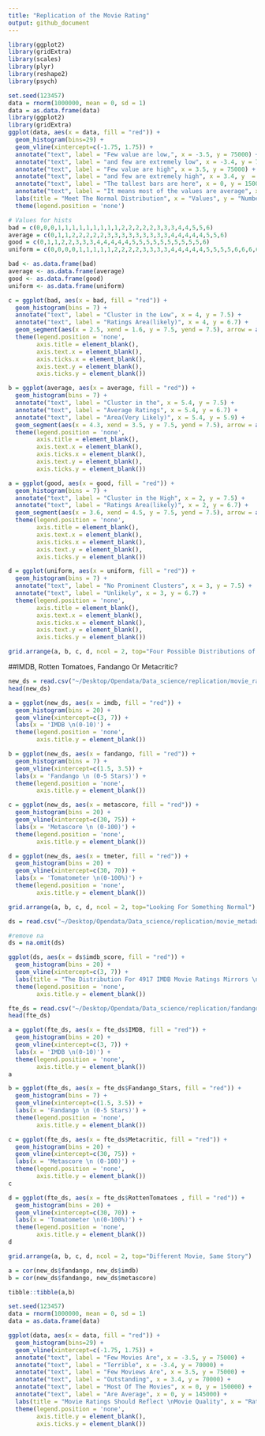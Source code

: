 ```yaml
---
title: "Replication of the Movie Rating"
output: github_document
---
```


```r
library(ggplot2)
library(gridExtra)
library(scales)
library(plyr)
library(reshape2)
library(psych)

set.seed(123457)
data = rnorm(1000000, mean = 0, sd = 1)
data = as.data.frame(data)
library(ggplot2)
library(gridExtra)
ggplot(data, aes(x = data, fill = "red")) +
  geom_histogram(bins=29) +
  geom_vline(xintercept=c(-1.75, 1.75)) +
  annotate("text", label = "Few value are low,", x = -3.5, y = 75000) +
  annotate("text", label = "and few are extremely low", x = -3.4, y = 70000) +
  annotate("text", label = "Few value are high", x = 3.5, y = 75000) +
  annotate("text", label = "and few are extremely high", x = 3.4, y  = 70000) +
  annotate("text", label = "The tallest bars are here", x = 0, y = 150000) +
  annotate("text", label = "It means most of the values are average", x = 0, y = 145000) +
  labs(title = "Meet The Normal Distribution", x = "Values", y = "Number Of Values(Frequency)") +
  theme(legend.position = 'none')
```

```r
# Values for hists
bad = c(0,0,0,1,1,1,1,1,1,1,1,1,2,2,2,2,2,3,3,3,4,4,5,5,6)
average = c(0,1,1,2,2,2,2,2,3,3,3,3,3,3,3,3,3,4,4,4,4,4,5,5,6)
good = c(0,1,1,2,2,3,3,3,4,4,4,4,4,5,5,5,5,5,5,5,5,5,5,6)
uniform = c(0,0,0,0,1,1,1,1,1,2,2,2,2,3,3,3,3,4,4,4,4,4,5,5,5,5,6,6,6,6)

bad <- as.data.frame(bad)
average <- as.data.frame(average)
good <- as.data.frame(good)
uniform <- as.data.frame(uniform)

c = ggplot(bad, aes(x = bad, fill = "red")) +
  geom_histogram(bins = 7) + 
  annotate("text", label = "Cluster in the Low", x = 4, y = 7.5) +
  annotate("text", label = "Ratings Area(likely)", x = 4, y = 6.7) +
  geom_segment(aes(x = 2.5, xend = 1.6, y = 7.5, yend = 7.5), arrow = arrow(length = unit(0.2, "cm"))) +
  theme(legend.position = 'none',
        axis.title = element_blank(),
        axis.text.x = element_blank(),
        axis.ticks.x = element_blank(),
        axis.text.y = element_blank(),
        axis.ticks.y = element_blank())

b = ggplot(average, aes(x = average, fill = "red")) +
  geom_histogram(bins = 7) + 
  annotate("text", label = "Cluster in the", x = 5.4, y = 7.5) +
  annotate("text", label = "Average Ratings", x = 5.4, y = 6.7) +
  annotate("text", label = "Area(Very Likely)", x = 5.4, y = 5.9) + 
  geom_segment(aes(x = 4.3, xend = 3.5, y = 7.5, yend = 7.5), arrow = arrow(length = unit(0.2, "cm"))) +
  theme(legend.position = 'none',
        axis.title = element_blank(),
        axis.text.x = element_blank(),
        axis.ticks.x = element_blank(),
        axis.text.y = element_blank(),
        axis.ticks.y = element_blank())

a = ggplot(good, aes(x = good, fill = "red")) +
  geom_histogram(bins = 7) + 
  annotate("text", label = "Cluster in the High", x = 2, y = 7.5) +
  annotate("text", label = "Ratings Area(likely)", x = 2, y = 6.7) +
  geom_segment(aes(x = 3.6, xend = 4.5, y = 7.5, yend = 7.5), arrow = arrow(length = unit(0.2, "cm"))) +
  theme(legend.position = 'none',
        axis.title = element_blank(),
        axis.text.x = element_blank(),
        axis.ticks.x = element_blank(),
        axis.text.y = element_blank(),
        axis.ticks.y = element_blank())

d = ggplot(uniform, aes(x = uniform, fill = "red")) +
  geom_histogram(bins = 7) + 
  annotate("text", label = "No Prominent Clusters", x = 3, y = 7.5) +
  annotate("text", label = "Unlikely", x = 3, y = 6.7) +
  theme(legend.position = 'none',
        axis.title = element_blank(),
        axis.text.x = element_blank(),
        axis.ticks.x = element_blank(),
        axis.text.y = element_blank(),
        axis.ticks.y = element_blank())

grid.arrange(a, b, c, d, ncol = 2, top="Four Possible Distributions of The Ratings For a Single Movie")
```

##IMDB, Rotten Tomatoes, Fandango Or Metacritic?
```r
new_ds = read.csv("~/Desktop/Opendata/Data_science/replication/movie_ratings_16_17.csv")
head(new_ds)
```

```r
a = ggplot(new_ds, aes(x = imdb, fill = "red")) +
  geom_histogram(bins = 20) +
  geom_vline(xintercept=c(3, 7)) +
  labs(x = 'IMDB \n(0-10)') +
  theme(legend.position = 'none',
        axis.title.y = element_blank())

b = ggplot(new_ds, aes(x = fandango, fill = "red")) +
  geom_histogram(bins = 7) +
  geom_vline(xintercept=c(1.5, 3.5)) +
  labs(x = 'Fandango \n (0-5 Stars)') +
  theme(legend.position = 'none',
        axis.title.y = element_blank())

c = ggplot(new_ds, aes(x = metascore, fill = "red")) +
  geom_histogram(bins = 20) +
  geom_vline(xintercept=c(30, 75)) +
  labs(x = 'Metascore \n (0-100)') +
  theme(legend.position = 'none',
        axis.title.y = element_blank())

d = ggplot(new_ds, aes(x = tmeter, fill = "red")) +
  geom_histogram(bins = 20) +
  geom_vline(xintercept=c(30, 70)) +
  labs(x = 'Tomatometer \n(0-100%)') +
  theme(legend.position = 'none',
        axis.title.y = element_blank())

grid.arrange(a, b, c, d, ncol = 2, top="Looking For Something Normal")
```

```r
ds = read.csv("~/Desktop/Opendata/Data_science/replication/movie_metadata.csv")

#remove na
ds = na.omit(ds)

ggplot(ds, aes(x = ds$imdb_score, fill = "red")) +
  geom_histogram(bins = 20) +
  geom_vline(xintercept=c(3, 7)) +
  labs(title = "The Distribution For 4917 IMDB Movie Ratings Mirrors \nThe One Above" ,x = 'Rating') +
  theme(legend.position = 'none',
        axis.title.y = element_blank())
```

```r
fte_ds = read.csv("~/Desktop/Opendata/Data_science/replication/fandango_score_comparison.csv")
head(fte_ds)
```

```r

a = ggplot(fte_ds, aes(x = fte_ds$IMDB, fill = "red")) +
  geom_histogram(bins = 20) +
  geom_vline(xintercept=c(3, 7)) +
  labs(x = 'IMDB \n(0-10)') +
  theme(legend.position = 'none',
        axis.title.y = element_blank())
a

b = ggplot(fte_ds, aes(x = fte_ds$Fandango_Stars, fill = "red")) +
  geom_histogram(bins = 7) +
  geom_vline(xintercept=c(1.5, 3.5)) +
  labs(x = 'Fandango \n (0-5 Stars)') +
  theme(legend.position = 'none',
        axis.title.y = element_blank())

c = ggplot(fte_ds, aes(x = fte_ds$Metacritic, fill = "red")) +
  geom_histogram(bins = 20) +
  geom_vline(xintercept=c(30, 75)) +
  labs(x = 'Metascore \n (0-100)') +
  theme(legend.position = 'none',
        axis.title.y = element_blank())
c

d = ggplot(fte_ds, aes(x = fte_ds$RottenTomatoes , fill = "red")) +
  geom_histogram(bins = 20) +
  geom_vline(xintercept=c(30, 70)) +
  labs(x = 'Tomatometer \n(0-100%)') +
  theme(legend.position = 'none',
        axis.title.y = element_blank())
d

grid.arrange(a, b, c, d, ncol = 2, top="Different Movie, Same Story")

```

```r
a = cor(new_ds$fandango, new_ds$imdb)
b = cor(new_ds$fandango, new_ds$metascore)

tibble::tibble(a,b)
```

```r
set.seed(123457)
data = rnorm(1000000, mean = 0, sd = 1)
data = as.data.frame(data)

ggplot(data, aes(x = data, fill = "red")) +
  geom_histogram(bins=29) +
  geom_vline(xintercept=c(-1.75, 1.75)) +
  annotate("text", label = "Few Movies Are", x = -3.5, y = 75000) +
  annotate("text", label = "Terrible", x = -3.4, y = 70000) +
  annotate("text", label = "Few Moviews Are", x = 3.5, y = 75000) +
  annotate("text", label = "Outstanding", x = 3.4, y = 70000) +
  annotate("text", label = "Most Of The Movies", x = 0, y = 150000) +
  annotate("text", label = "Are Average", x = 0, y = 145000) +
  labs(title = "Movie Ratings Should Reflect \nMovie Quality", x = "Rating Values") +
  theme(legend.position = 'none',
        axis.title.y = element_blank(),
        axis.ticks.y = element_blank())
```

